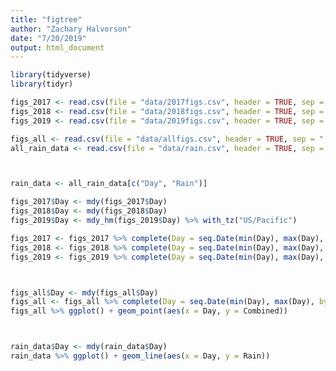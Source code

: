 ```yaml
---
title: "figtree"
author: "Zachary Halvorson"
date: "7/20/2019"
output: html_document
---
```


```r

library(tidyverse)
library(tidyr)


```

```r

figs_2017 <- read.csv(file = "data/2017figs.csv", header = TRUE, sep = ",", fileEncoding="UTF-8-BOM")
figs_2018 <- read.csv(file = "data/2018figs.csv", header = TRUE, sep = ",", fileEncoding="UTF-8-BOM")
figs_2019 <- read.csv(file = "data/2019figs.csv", header = TRUE, sep = ",", fileEncoding="UTF-8-BOM")

figs_all <- read.csv(file = "data/allfigs.csv", header = TRUE, sep = ",", fileEncoding="UTF-8-BOM")
all_rain_data <- read.csv(file = "data/rain.csv", header = TRUE, sep = ",", fileEncoding="UTF-8-BOM")



rain_data <- all_rain_data[c("Day", "Rain")]


```


```r

figs_2017$Day <- mdy(figs_2017$Day)
figs_2018$Day <- mdy(figs_2018$Day)
figs_2019$Day <- mdy_hm(figs_2019$Day) %>% with_tz("US/Pacific")

figs_2017 <- figs_2017 %>% complete(Day = seq.Date(min(Day), max(Day), by="day"))
figs_2018 <- figs_2018 %>% complete(Day = seq.Date(min(Day), max(Day), by="day"))
figs_2019 <- figs_2019 %>% complete(Day = seq.Date(min(Day), max(Day), by="day"))



figs_all$Day <- mdy(figs_all$Day)
figs_all <- figs_all %>% complete(Day = seq.Date(min(Day), max(Day), by="day"))
figs_all %>% ggplot() + geom_point(aes(x = Day, y = Combined))



rain_data$Day <- mdy(rain_data$Day)
rain_data %>% ggplot() + geom_line(aes(x = Day, y = Rain))

```



```r


```

